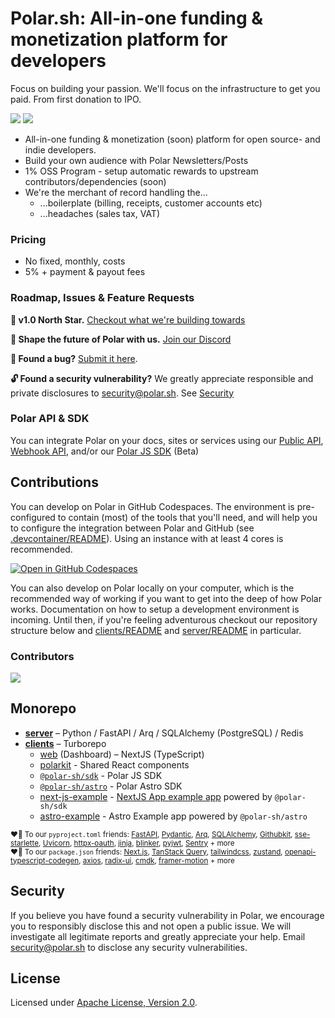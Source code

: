 # Polar.sh: All-in-one funding & monetization platform for developers
Focus on building your passion. We'll focus on the infrastructure to get you paid. From first donation to IPO.

![](/assets/docs/intro_light.jpg#only-light)
![](/assets/docs/intro_dark.jpg#only-dark)

- All-in-one funding & monetization (soon) platform for open source- and indie developers.
- Build your own audience with Polar Newsletters/Posts
- 1% OSS Program - setup automatic rewards to upstream contributors/dependencies (soon)
- We're the merchant of record handling the...
  - ...boilerplate (billing, receipts, customer accounts etc)
  - ...headaches (sales tax, VAT)


### Pricing

- No fixed, monthly, costs
- 5% + payment & payout fees

### Roadmap, Issues & Feature Requests
**🎯 v1.0 North Star.** [Checkout what we're building towards](https://github.com/polarsource/polar/issues/3242)

**💬 Shape the future of Polar with us.** [Join our Discord](https://discord.gg/STfRufb32V)

**🐛 Found a bug?** [Submit it here](https://github.com/polarsource/polar/issues).

**🔓 Found a security vulnerability?** We greatly appreciate responsible and private disclosures to security@polar.sh. See [Security](/docs#security)

### Polar API & SDK
You can integrate Polar on your docs, sites or services using our [Public API](/docs/api), [Webhook API](/docs/api/webhooks), and/or our [Polar JS SDK](/docs/api/polar-sdk) (Beta)

## Contributions

You can develop on Polar in GitHub Codespaces. The environment is pre-configured to contain (most) of the tools that you'll need, and will help you to configure the integration between Polar and GitHub (see [.devcontainer/README](./.devcontainer/README.md)). Using an instance with at least 4 cores is recommended.

[![Open in GitHub Codespaces](https://github.com/codespaces/badge.svg)](https://codespaces.new/polarsource/polar)

You can also develop on Polar locally on your computer, which is the recommended way of working if you want to get into the deep of how Polar works. Documentation on how to setup a development environment is incoming. Until then, if you're feeling adventurous checkout our repository structure below and [clients/README](./clients/README.md) and [server/README](./server/README.md) in particular.

### Contributors
<a href="https://github.com/polarsource/polar/graphs/contributors">
  <img src="https://contrib.rocks/image?repo=polarsource/polar" />
</a>


## Monorepo
* **[server](./server/README.md)** – Python / FastAPI / Arq / SQLAlchemy (PostgreSQL) / Redis
* **[clients](./clients/README.md)** – Turborepo
  * [web](./clients/apps/web) (Dashboard) – NextJS (TypeScript)
  * [polarkit](./clients/packages/polarkit) - Shared React components
  * [`@polar-sh/sdk`](./clients/packages/sdk) - Polar JS SDK
  * [`@polar-sh/astro`](./clients/packages/astro) - Polar Astro SDK
  * [next-js-example](./clients/examples/next-js-example) - [NextJS App example app](https://polar-next-js-example.vercel.app) powered by `@polar-sh/sdk`
  * [astro-example](./clients/examples/astro-example) - Astro Example app powered by `@polar-sh/astro`

<sub>♥️🙏 To our `pyproject.toml` friends: [FastAPI](https://github.com/tiangolo/fastapi), [Pydantic](https://github.com/pydantic/pydantic), [Arq](https://github.com/samuelcolvin/arq), [SQLAlchemy](https://github.com/sqlalchemy/sqlalchemy), [Githubkit](https://github.com/yanyongyu/githubkit), [sse-starlette](https://github.com/sysid/sse-starlette), [Uvicorn](https://github.com/encode/uvicorn), [httpx-oauth](https://github.com/frankie567/httpx-oauth), [jinja](https://github.com/pallets/jinja), [blinker](https://github.com/pallets-eco/blinker), [pyjwt](https://github.com/jpadilla/pyjwt), [Sentry](https://github.com/getsentry/sentry) + more</sub><br />
<sub>♥️🙏 To our `package.json` friends: [Next.js](https://github.com/vercel/next.js/), [TanStack Query](https://github.com/TanStack/query), [tailwindcss](https://github.com/tailwindlabs/tailwindcss), [zustand](https://github.com/pmndrs/zustand), [openapi-typescript-codegen](https://github.com/ferdikoomen/openapi-typescript-codegen), [axios](https://github.com/axios/axios), [radix-ui](https://github.com/radix-ui/primitives), [cmdk](https://github.com/pacocoursey/cmdk), [framer-motion](https://github.com/framer/motion) + more</sub>


## Security
If you believe you have found a security vulnerability in Polar, we encourage you to responsibly disclose this and not open a public issue. We will investigate all legitimate reports and greatly appreciate your help. Email security@polar.sh to disclose any security vulnerabilities.

## License
Licensed under [Apache License, Version 2.0](https://www.apache.org/licenses/LICENSE-2.0).
